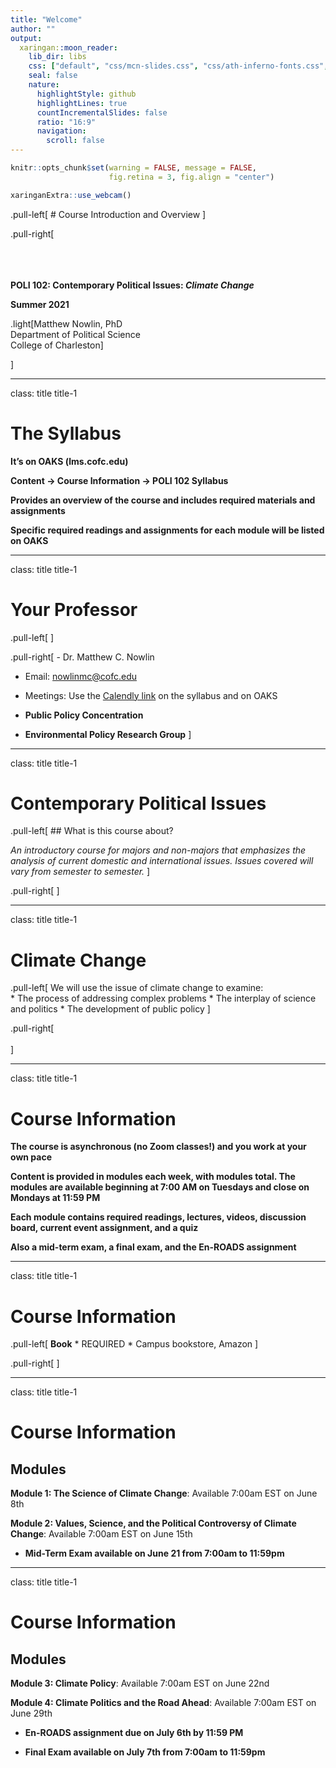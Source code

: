 ```yaml
---
title: "Welcome"
author: ""
output:
  xaringan::moon_reader:
    lib_dir: libs
    css: ["default", "css/mcn-slides.css", "css/ath-inferno-fonts.css", "css/animate.css"]
    seal: false
    nature:
      highlightStyle: github
      highlightLines: true
      countIncrementalSlides: false
      ratio: "16:9"
      navigation:
        scroll: false
---
```

  
```r
knitr::opts_chunk$set(warning = FALSE, message = FALSE, 
                      fig.retina = 3, fig.align = "center")
```

```r
xaringanExtra::use_webcam()
```

.pull-left[
# Course Introduction and Overview
<figure>
  <img src="sticker.jpeg" width="%">
</figure>
]

.pull-right[

</br>
</br>
</br>
**POLI 102: Contemporary Political Issues: _Climate Change_ **

**Summer 2021**

.light[Matthew Nowlin, PhD<br>
Department of Political Science<br>
College of Charleston
]

]

---

class: title title-1

# The Syllabus 

**It's on OAKS (lms.cofc.edu)** 

**Content -> Course Information -> POLI 102 Syllabus** 

**Provides an overview of the course and includes required materials and assignments** 

**Specific required readings and assignments for each module will be listed on OAKS** 

---

class: title title-1

# Your Professor 

.pull-left[
<figure>
  <img src="img/me.png" width="%">
</figure>
]

.pull-right[
- Dr. Matthew C. Nowlin 

- Email: [nowlinmc@cofc.edu](mailto:nowlinmc@cofc.edu)

- Meetings: Use the [Calendly link](https://calendly.com/nowlinmc/meetings) on the syllabus and on OAKS  

- **Public Policy Concentration** 

- **Environmental Policy Research Group** 
]


---

class: title title-1

# Contemporary Political Issues 

.pull-left[
## What is this course about? 

_An introductory course for majors and non-majors that emphasizes the analysis of current domestic and international issues. Issues covered will vary from semester to semester._ 
]

.pull-right[
<figure>
  <img src="img/bear.JPG" width="%">
</figure>
]

---

class: title title-1

# Climate Change 

.pull-left[
We will use the issue of climate
change to examine:  
* The process of addressing complex problems
* The interplay of science and politics 
* The development of public policy 
]

.pull-right[
</br>
</br>
<figure>
<center>
  <img src="img/temp-avgs.jpeg" width="">
</figure>
]

---

class: title title-1

# Course Information 

**The course is asynchronous (no Zoom classes!) and you work at your own pace**

**Content is provided in modules each week, with  modules total. The modules are available beginning at 7:00 AM on Tuesdays and close on Mondays at 11:59 PM**

**Each module contains required readings, lectures, videos, discussion board, current event assignment, and a quiz** 

**Also a mid-term exam, a final exam, and the En-ROADS assignment**  

---

class: title title-1

# Course Information 

.pull-left[
**Book**
* REQUIRED 
* Campus bookstore, Amazon 
]

.pull-right[
<figure>
  <img src="img/book.jpeg" width="%">
</figure>
]

---

class: title title-1

# Course Information 

## Modules 

**Module 1: The Science of Climate Change**: Available 7:00am EST on June 8th

**Module 2: Values, Science, and the Political Controversy of Climate Change**: Available 7:00am EST on June 15th

* __Mid-Term Exam available on June 21 from 7:00am to 11:59pm__

---

class: title title-1

# Course Information 

## Modules 
**Module 3: Climate Policy**: Available 7:00am EST on June 22nd 

**Module 4: Climate Politics and the Road Ahead**: Available 7:00am EST on June 29th

* __En-ROADS assignment due on July 6th by 11:59 PM__ 

* __Final Exam available on July 7th from 7:00am to 11:59pm__


